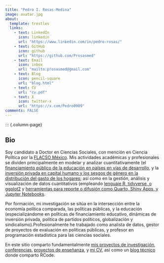 ```yaml
---
title: "Pedro I. Rosas-Medina"
image: avatar.jpg
about:
  template: trestles
  links:
    - text: LinkedIn
      icon: linkedin
      url: "https://www.linkedin.com/in/pedro-rosas/"
    - text: GitHub
      icon: github
      url: "https://github.com/Prosasmed"
    - text: Email
      icon: inbox
      url: "mailto:prosasmed@gmail.com"
    - text: Blog
      icon: pencil-square
      url: "blog.html"
    - text: CV
      url: "cv.pdf"
    - text: X
      icon: twitter-x
      url: "https://x.com/Pedro0909"
comments: FALSE
---
```

::: {.column-page}

## Bio

Soy candidato a Doctor en Ciencias Sociales, con mención en Ciencia Política por la [FLACSO México](https://www.flacso.edu.mx). Mis actividades académicas y profesionales se dividen principalmente en modelar y analizar cuantitativamente 
(el [financiamiento público de la educación en países en vías de desarrollo](https://github.com/Prosasmed/tesis_flacso.git), y la 
[inversión privada en capital humano y los sesgos de género en la distribución del gasto de los hogares](https://github.com/Prosasmed/gasto_eduprivado_M-xico.git); así como en la gestión, análisis y visualización de datos cuantitativos (empleando
[lenguaje R, tidyverse, o ggplot2](blog.html) y
[herramientas para reporte o difusión como Quarto, Shiny Apps, y Jupyter Notebooks](https://prosasmed.github.io/usaer_dashboard/).

Por formación, mi investigación se sitúa en la intersección entre la economía política comparada, las políticas públicas, y la educación (especializándome en políticas de financiamiento educativo, dinámicas de inversión privada, política de partidos políticos, globalización y sindicalismo).Profesionalmente he trabajado como analista de datos, gestor de proyectos de evaluación en políticas públicas, y profesor en programación estadística para las ciencias sociales.

En este sitio comparto fundamentalmente [mis proyectos de investigación](papers), [conferencias](talks), [proyectos de enseñanza](teaching), y [mi CV](cv.pdf), así como un [blog técnico](blog.html) donde comparto RCode.
